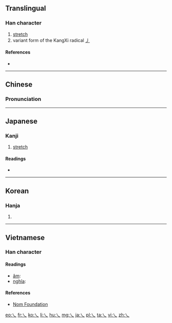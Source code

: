 {{also|乁|ㄟ|へ}}
==Translingual==

===Han character===
{{Han char|rn=4|rad=丿|as=00|sn=1|var=1|four=|canj=一人 (MO), X一人 (XMO)}}

# [[stretch]]
# variant form of the KangXi radical [[Index:Chinese radical/丿|丿]]

====References====
* {{Han ref|kx=0081.070|dkj=00107|dj=0164.080|hdz=10042.090|uh=4E40|ud=20032}}

----

==Chinese==
{{zh-hanzi-box|[[乀]]}}

===Pronunciation===
{{zh-pron
|m=fú
|c=
|mc=y
|oc=
|ma=
|cat=
}}

----

==Japanese==

===Kanji===
{{ja-kanji|grade=uc|rs=丿00}}

# [[stretch]]

====Readings====
* {{ja-readings|on=[[ふつ]] (futsu), [[ぶち]] (buchi)|kun=[[まがる]] (magaru)}}

----

==Korean==

===Hanja===
{{ko-hanja|hangeul=불|rv=bul|mr=pul|y=pwul}}

# {{defn|lang=ko|sort=丿00}}

----

==Vietnamese==

===Han character===
{{vi-hantu|rs=丿00}}

====Readings====
* [[音読|âm]]: {{l|vi|phật}}
* [[意義|nghĩa]]: {{l|vi|căng ra}}

====References====
*[http://nomfoundation.org/common/nom_details.php?codepoint=4e40 Nom Foundation]

[[eo:乀]]
[[fr:乀]]
[[ko:乀]]
[[li:乀]]
[[hu:乀]]
[[mg:乀]]
[[ja:乀]]
[[pl:乀]]
[[ta:乀]]
[[vi:乀]]
[[zh:乀]]